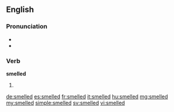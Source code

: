 ==English==

===Pronunciation===
* {{IPA|/ˈsmɛld/|lang=en}}
* {{rhymes|ɛld|lang=en}}

===Verb===
'''smelled'''

# {{en-past of|smell}}

[[de:smelled]]
[[es:smelled]]
[[fr:smelled]]
[[it:smelled]]
[[hu:smelled]]
[[mg:smelled]]
[[my:smelled]]
[[simple:smelled]]
[[sv:smelled]]
[[vi:smelled]]